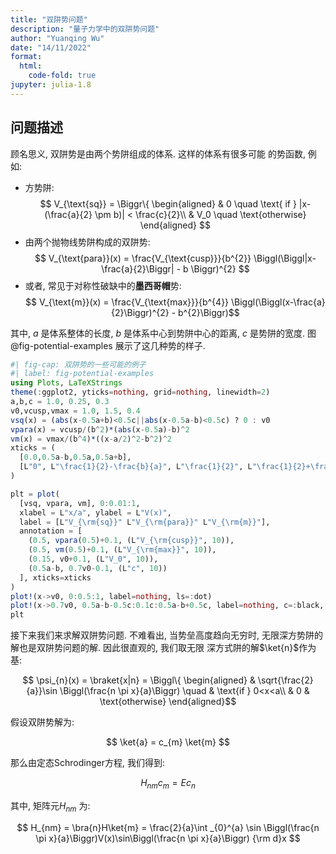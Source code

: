 ```yaml
---
title: "双阱势问题"
description: "量子力学中的双阱势问题"
author: "Yuanqing Wu"
date: "14/11/2022"
format:
  html:
    code-fold: true
jupyter: julia-1.8
---
```


## 问题描述

顾名思义, 双阱势是由两个势阱组成的体系. 这样的体系有很多可能
的势函数, 例如:

* 方势阱:
$$ V_{\text{sq}} = \Biggr\{
\begin{aligned}
  & 0 \quad \text{ if } |x-(\frac{a}{2} \pm b)| < \frac{c}{2}\\
  & V_0 \quad \text{otherwise}
\end{aligned}
$$
* 由两个抛物线势阱构成的双阱势:
$$ V_{\text{para}}(x) = \frac{V_{\text{cusp}}}{b^{2}} \Biggl(\Biggl|x-\frac{a}{2}\Biggr| - b \Biggr)^{2} $$
* 或者, 常见于对称性破缺中的**墨西哥帽**势:
$$ V_{\text{m}}(x) = \frac{V_{\text{max}}}{b^{4}} \Biggl(\Biggl(x-\frac{a}{2}\Biggr)^{2} - b^{2}\Biggr)$$

其中, $a$ 是体系整体的长度, $b$ 是体系中心到势阱中心的距离, $c$ 是势阱的宽度.
图 @fig-potential-examples 展示了这几种势的样子.

```julia
#| fig-cap: 双阱势的一些可能的例子
#| label: fig-potential-examples
using Plots, LaTeXStrings
theme(:ggplot2, yticks=nothing, grid=nothing, linewidth=2)
a,b,c = 1.0, 0.25, 0.3
v0,vcusp,vmax = 1.0, 1.5, 0.4
vsq(x) = (abs(x-0.5a+b)<0.5c||abs(x-0.5a-b)<0.5c) ? 0 : v0
vpara(x) = vcusp/(b^2)*(abs(x-0.5a)-b)^2
vm(x) = vmax/(b^4)*((x-a/2)^2-b^2)^2
xticks = (
  [0.0,0.5a-b,0.5a,0.5a+b],
  [L"0", L"\frac{1}{2}-\frac{b}{a}", L"\frac{1}{2}", L"\frac{1}{2}+\frac{b}{a}"]
)

plt = plot(
  [vsq, vpara, vm], 0:0.01:1,
  xlabel = L"x/a", ylabel = L"V(x)",
  label = [L"V_{\rm{sq}}" L"V_{\rm{para}}" L"V_{\rm{m}}"],
  annotation = [
    (0.5, vpara(0.5)+0.1, (L"V_{\rm{cusp}}", 10)),
    (0.5, vm(0.5)+0.1, (L"V_{\rm{max}}", 10)),
    (0.15, v0+0.1, (L"V_0", 10)),
    (0.5a-b, 0.7v0-0.1, (L"c", 10))
  ], xticks=xticks
)
plot!(x->v0, 0:0.5:1, label=nothing, ls=:dot)
plot!(x->0.7v0, 0.5a-b-0.5c:0.1c:0.5a-b+0.5c, label=nothing, c=:black, arrow=(:closed, :both), lw=1)
plt
```

接下来我们来求解双阱势问题. 不难看出, 当势垒高度趋向无穷时,
无限深方势阱的解也是双阱势问题的解. 因此很直观的, 我们取无限
深方式阱的解$\ket{n}$作为基:

$$ \psi_{n}(x) = \braket{x|n} = \Biggl\{
\begin{aligned}
  & \sqrt{\frac{2}{a}}\sin \Biggl(\frac{n \pi x}{a}\Biggr) \quad & \text{if } 0<x<a\\
  & 0 & \text{otherwise}
\end{aligned}$$

假设双阱势解为:

$$ \ket{a} = c_{m} \ket{m} $$

那么由定态Schrodinger方程, 我们得到:

$$ H_{nm}c_{m} = E c_{n} $$

其中, 矩阵元$H_{nm}$ 为:

$$ H_{nm} = \bra{n}H\ket{m} = \frac{2}{a}\int _{0}^{a} \sin \Biggl(\frac{n \pi x}{a}\Biggr)V(x)\sin\Biggl(\frac{n \pi x}{a}\Biggr) {\rm d}x $$

